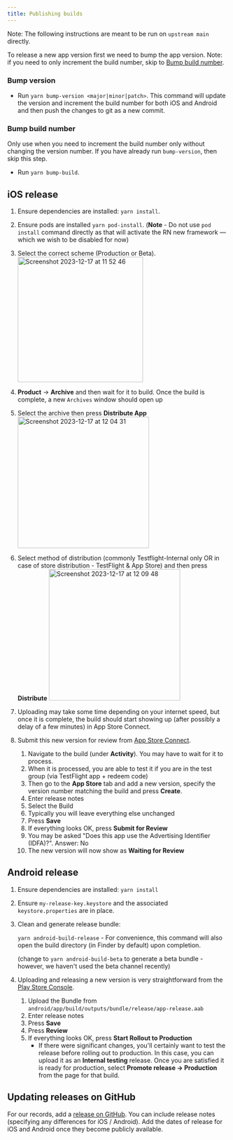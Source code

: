 ```yaml
---
title: Publishing builds
---
```


Note: The following instructions are meant to be run on `upstream main` directly.

To release a new app version first we need to bump the app version. Note: if you need to only increment the build number, skip to [Bump build number](#bump-build-number).
### Bump version
* Run `yarn bump-version <major|minor|patch>`. This command will update the version and increment the build number for both iOS and Android and then push the changes to git as a new commit.

### Bump build number
Only use when you need to increment the build number only without changing the version number. If you have already run `bump-version`, then skip this step.
* Run `yarn bump-build`.

## iOS release


1. Ensure dependencies are installed: `yarn install`.
2. Ensure pods are installed `yarn pod-install`. (**Note** - Do not use `pod install` command directly as that will activate the RN new framework — which we wish to be disabled for now)
3. Select the correct scheme (Production or Beta).
   <img width="286" alt="Screenshot 2023-12-17 at 11 52 46" src={AnyDevice} />

4. **Product** -> **Archive** and then wait for it to build. Once the build is complete, a new `Archives` window should open up
5. Select the archive then press **Distribute App**
   <img width="300" alt="Screenshot 2023-12-17 at 12 04 31" src={DistributeApp} />

6. Select method of distribution (commonly Testflight-Internal only OR in case of store distribution - TestFlight & App Store) and then press **Distribute**
   <img width="300" alt="Screenshot 2023-12-17 at 12 09 48" src={SelectMethodDistribution} />

7. Uploading may take some time depending on your internet speed, but once it is complete, the build should start showing up (after possibly a delay of a few minutes) in App Store Connect.

8. Submit this new version for review from [App Store Connect](https://appstoreconnect.apple.com/).
    1. Navigate to the build (under **Activity**). You may have to wait for it to process.
    1. When it is processed, you are able to test it if you are in the test group (via TestFlight app + redeem code)
    1. Then go to the **App Store** tab and add a new version, specify the version number matching the build and press **Create**.
    1. Enter release notes
    1. Select the Build
    1. Typically you will leave everything else unchanged
    1. Press **Save**
    1. If everything looks OK, press **Submit for Review**
    1. You may be asked "Does this app use the Advertising Identifier (IDFA)?". Answer: No
    1. The new version will now show as **Waiting for Review**

## Android release

1. Ensure dependencies are installed: `yarn install`
1. Ensure `my-release-key.keystore` and the associated `keystore.properties` are in place.
1. Clean and generate release bundle:

   `yarn android-build-release` - For convenience, this command will also open the build directory (in Finder by default) upon completion.

   (change to `yarn android-build-beta` to generate a beta bundle - however, we haven't used the beta channel recently)
1. Uploading and releasing a new version is very straightforward from the [Play Store Console](https://play.google.com/apps/publish/?account=7095911471568733321#AppListPlace).
    1. Upload the Bundle from `android/app/build/outputs/bundle/release/app-release.aab`
    1. Enter release notes
    1. Press **Save**
    1. Press **Review**
    1. If everything looks OK, press **Start Rollout to Production**
        - If there were significant changes, you'll certainly want to test the release before rolling out to production. In this case, you can upload it as an **Internal testing** release. Once you are satisfied it is ready for production, select **Promote release -> Production** from the page for that build.

## Updating releases on GitHub

For our records, add a [release on GitHub](https://github.com/plumvillage/plumvillage-app/releases). You can include release notes (specifying any differences for iOS / Android). Add the dates of release for iOS and Android once they become publicly available.

